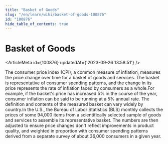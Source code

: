 ```yaml
---
title: "Basket of Goods"
slug: "/en/learn/wiki/basket-of-goods-100876"
id: "100876"
hide_table_of_contents: true
---
```



# Basket of Goods

<ArticleMeta id={100876} updatedAt={'2023-09-26 13:58:51'} />
<div className='border-solid border-b border-t-0 my-4 border-[var(--ifm-color-gray-300)]' />

The consumer price index (CPI), a common measure of inflation, measures the price change over time for a basket of goods and services. The basket is representative of consumer spending patterns, and the change in its price represents the rate of inflation faced by consumers as a whole.For example, if the basket's price has increased 5% in the course of the year, consumer inflation can be said to be running at a 5% annual rate. The definition and contents of the measured basket can vary widely by country.In the U.S., the Bureau of Labor Statistics (BLS) monthly collects the prices of some 94,000 items from a scientifically selected sample of goods and services to assemble its representative basket. The numbers are then adjusted to ensure price changes don't reflect improvements in product quality, and weighted in proportion with consumer spending patterns derived from a separate survey of about 36,000 consumers in a given year.
